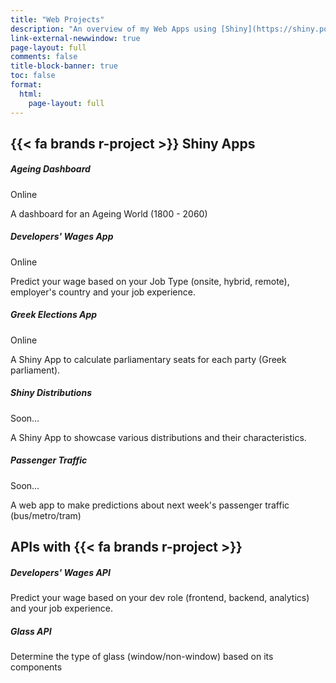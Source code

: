 ```yaml
---
title: "Web Projects"
description: "An overview of my Web Apps using [Shiny](https://shiny.posit.co/). Most of them are hosted on [shinyapps.io](https://www.shinyapps.io/) and soon some of them are going to be running on the browser using [Shinylive](https://github.com/posit-dev/shinylive). I have also developed several APIs for some of my models using [plumber](https://www.rplumber.io/) and Docker."
link-external-newwindow: true
page-layout: full
comments: false
title-block-banner: true
toc: false
format: 
  html:
    page-layout: full
---
```


## {{< fa brands r-project >}} Shiny Apps


```{=html}
<div class= "cards-wrapper"> 
  <div class="card border-dark" id="sa1">
    <div class="card-body">
      <h5 class="card-title">Ageing Dashboard</h5>
      <div class="d-flex justify-content-center mb-2">
        <span class="badge rounded-pill bg-primary">Online</span>
      </div>
      <p class="card-text">A dashboard for an Ageing World (1800 - 2060)</p>
    </div>
    <div class="sh-card-footer text-center">
      <a class="btn btn-outline-dark" href="https://stesiam.shinyapps.io/AgeingDashboard" role="button">
        <i class="fa-solid fa-globe"></i></a>
      <a class="btn btn-outline-dark" href="https://github.com/stesiam/AgeingDashboard" role="button">
        <i class="fa-brands fa-github"></i></a>
    </div>
  </div>

  <div class="card border-dark" id="sa5">
    <div class="card-body">
      <h5 class="card-title">Developers' Wages App️</h5>
      <div class="d-flex justify-content-center mb-2">
        <span class="badge rounded-pill bg-primary">Online</span>
      </div>
      <p class="card-text">Predict your wage based on your Job Type (onsite, hybrid, remote), employer's country and your job experience.</p>
    </div>
    <div class="sh-card-footer text-center">
      <a class="btn btn-outline-dark" href="https://stesiam.shinyapps.io/Dev-Wages-App/" role="button">
        <i class="fa-solid fa-globe"></i></a>
      <a class="btn btn-outline-dark" href="https://github.com/stesiam/Dev-Wages-App" role="button">
        <i class="fa-brands fa-github"></i></a>
    </div>
  </div>

  <div class="card border-dark" id="sa4">
    <div class="card-body">
      <h5 class="card-title">Greek Elections App</h5>
      <div class="d-flex justify-content-center mb-2">
        <span class="badge rounded-pill bg-primary">Online</span>
      </div>
      <p class="card-text">A Shiny App to calculate parliamentary seats for each party (Greek parliament).</p>
    </div>
    <div class="sh-card-footer text-center">
      <a class="btn btn-outline-dark" href="https://stesiam.shinyapps.io/Greek-Elections-App/" role="button">
        <i class="fa-solid fa-globe"></i></a>
      <a class="btn btn-outline-dark" href="https://github.com/stesiam/Greek-Elections-App" role="button">
        <i class="fa-brands fa-github"></i></a>
    </div>
  </div>

  <div class="card border-dark" id="sa2">
    <div class="card-body">
      <h5 class="card-title">Shiny Distributions</h5>
      <div class="d-flex justify-content-center mb-2">
        <span class="badge rounded-pill bg-black">Soon...</span>
      </div>
      <p class="card-text">A Shiny App to showcase various distributions and their characteristics.</p>
    </div>
    <div class="sh-card-footer text-center">
      <a class="btn btn-outline-dark" href="https://stesiam.shinyapps.io/Shiny-Distributions/" role="button">
        <i class="fa-solid fa-globe"></i></a>
      <a class="btn btn-outline-dark" href="https://github.com/stesiam/ShinyDistributions" role="button">
        <i class="fa-brands fa-github"></i></a>
    </div>
  </div>

  <div class="card border-dark" id="sa3">
    <div class="card-body">
      <h5 class="card-title">Passenger Traffic</h5>
      <div class="d-flex justify-content-center mb-2">
        <span class="badge rounded-pill bg-black">Soon...</span>
      </div>
      <p class="card-text">A web app to make predictions about next week's passenger traffic (bus/metro/tram)</p>
    </div>
    <div class="sh-card-footer text-center">
      <a class="btn btn-outline-dark" href="" role="button">
        <i class="fa-solid fa-globe"></i></a>
      <a class="btn btn-outline-dark" href="" role="button">
        <i class="fa-brands fa-github"></i></a>
    </div>
  </div>
</div>
```

## APIs with {{< fa brands r-project >}}

```{=html}
<div class= "cards-wrapper">
<div class="card border-dark">
    <div class="card-body">
      <h5 class="card-title">Developers' Wages API</h5>
      <p class="card-text">Predict your wage based on your dev role (frontend, backend, analytics) and your job experience.</p>
    </div>
    <div class="sh-card-footer text-center">
     <a class="btn btn-outline-dark" href="https://github.com/stesiam/Dev-Wages-Api" role="button"><i class="fa-brands fa-github"></i></a>
    </div>
</div>
<div class="card border-dark">
    <div class="card-body">
      <h5 class="card-title">Glass API</h5>
      <p class="card-text">Determine the type of glass (window/non-window) based on its components</p>
    </div>
    <div class="sh-card-footer text-center">
     <a class="btn btn-outline-dark" href="https://github.com/stesiam/GlassAPI" role="button"><i class="fa-brands fa-github"></i></a>
    </div>
</div>
</div>
```